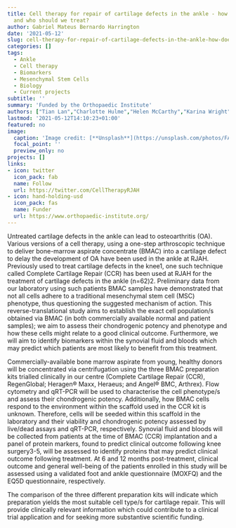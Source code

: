 ```yaml
---
title: Cell therapy for repair of cartilage defects in the ankle - how does it work
  and who should we treat?
author: Gabriel Mateus Bernardo Harrington
date: '2021-05-12'
slug: cell-therapy-for-repair-of-cartilage-defects-in-the-ankle-how-does-it-work-and-who-should-we-treat
categories: []
tags:
  - Ankle
  - Cell therapy
  - Biomarkers
  - Mesenchymal Stem Cells
  - Biology
  - Current projects
subtitle: ''
summary: 'Funded by the Orthopaedic Institute'
authors: ["Tian Lan","Charlotte Hulme","Helen McCarthy","Karina Wright","Nilesh Makwana","Andrew Bing"]
lastmod: '2021-05-12T14:10:23+01:00'
featured: no
image:
  caption: 'Image credit: [**Unsplash**](https://unsplash.com/photos/FAdw0aRMXp4)'
  focal_point: ''
  preview_only: no
projects: []
links:
- icon: twitter
  icon_pack: fab
  name: Follow
  url: https://twitter.com/CellTherapyRJAH
- icon: hand-holding-usd
  icon_pack: fas
  name: Funder
  url: https://www.orthopaedic-institute.org/
---
```


Untreated cartilage defects in the ankle can lead to osteoarthritis (OA).
Various versions of a cell therapy, using a one-step arthroscopic technique to deliver bone-marrow aspirate concentrate (BMAC) into a cartilage defect to delay the development of OA have been used in the ankle at RJAH.
Previously used to treat cartilage defects in the knee1, one such technique called Complete Cartilage Repair (CCR) has been used at RJAH for the treatment of cartilage defects in the ankle (n=62)2.
Preliminary data from our laboratory using such patients BMAC samples have demonstrated that not all cells adhere to a traditional mesenchymal stem cell (MSC) phenotype, thus questioning the suggested mechanism of action.
This reverse-translational study aims to establish the exact cell population/s obtained via BMAC (in both commercially available normal and patient samples); we aim to assess their chondrogenic potency and phenotype and how these cells might relate to a good clinical outcome.
Furthermore, we will aim to identify biomarkers within the synovial fluid and bloods which may predict which patients are most likely to benefit from this treatment.

Commercially-available bone marrow aspirate from young, healthy donors will be concentrated via centrifugation using the three BMAC preparation kits trialled clinically in our centre (Complete Cartilage Repair (CCR), RegenGlobal; Heragen® Maxx, Heraeus; and Angel® BMC, Arthrex).
Flow cytometry and qRT-PCR will be used to characterise the cell phenotype/s and assess their chondrogenic potency.
Additionally, how BMAC cells respond to the environment within the scaffold used in the CCR kit is unknown.
Therefore, cells will be seeded within this scaffold in the laboratory and their viability and chondrogenic potency assessed by live/dead assays and qRT-PCR, respectively.
Synovial fluid and bloods will be collected from patients at the time of BMAC (CCR) implantation and a panel of protein markers, found to predict clinical outcome following knee surgery3-5, will be assessed to identify proteins that may predict clinical outcome following treatment.
At 6 and 12 months post-treatment, clinical outcome and general well-being of the patients enrolled in this study will be assessed using a validated foot and ankle questionnaire (MOXFQ) and the EQ5D questionnaire, respectively.

The comparison of the three different preparation kits will indicate which preparation yields the most suitable cell type/s for cartilage repair.
This will provide clinically relevant information which could contribute to a clinical trial application and for seeking more substantive scientific funding.
